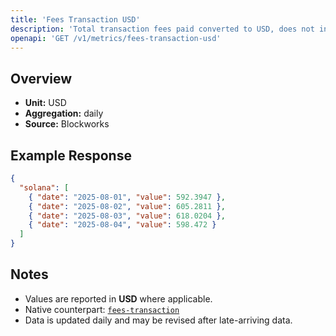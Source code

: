 ```yaml
---
title: 'Fees Transaction USD'
description: 'Total transaction fees paid converted to USD, does not include out-of-protocol tips or additional sources of revenue'
openapi: 'GET /v1/metrics/fees-transaction-usd'
---
```


## Overview

- **Unit:** USD
- **Aggregation:** daily
- **Source:** Blockworks



## Example Response

```json
{
  "solana": [
    { "date": "2025-08-01", "value": 592.3947 },
    { "date": "2025-08-02", "value": 605.2811 },
    { "date": "2025-08-03", "value": 618.0204 },
    { "date": "2025-08-04", "value": 598.472 }
  ]
}
```

## Notes
- Values are reported in **USD** where applicable.
- Native counterpart: [`fees-transaction`](/api-reference/metrics/solana/fees-transaction)
- Data is updated daily and may be revised after late-arriving data.
